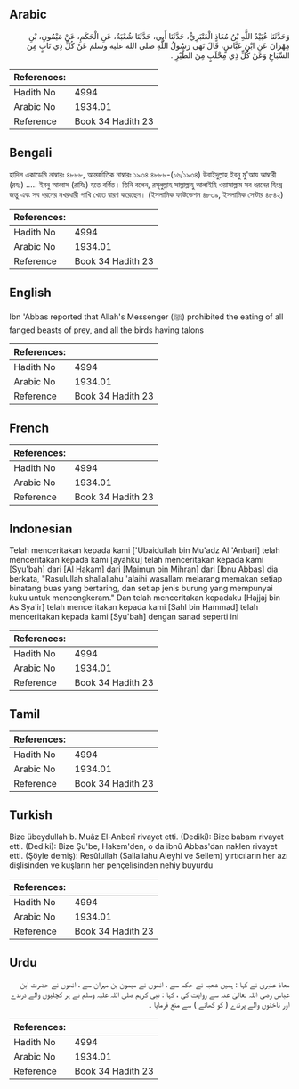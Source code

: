 ## Arabic


<div dir="rtl" lang="ar" style={{fontSize:'larger',backgroundColor:'#f8f9fa',padding:20}}>
وَحَدَّثَنَا عُبَيْدُ اللَّهِ بْنُ مُعَاذٍ الْعَنْبَرِيُّ، حَدَّثَنَا أَبِي، حَدَّثَنَا شُعْبَةُ، عَنِ الْحَكَمِ، عَنْ مَيْمُونِ، بْنِ مِهْرَانَ عَنِ ابْنِ عَبَّاسٍ، قَالَ نَهَى رَسُولُ اللَّهِ صلى الله عليه وسلم عَنْ كُلِّ ذِي نَابٍ مِنَ السِّبَاعِ وَعَنْ كُلِّ ذِي مِخْلَبٍ مِنَ الطَّيْرِ ‏.‏
</div>
<div style={{backgroundColor:'#f8f9fa',padding:20, marginBottom: 10}}><table> <thead> <tr> <th>References:</th> <th></th> </tr> </thead> <tbody><tr><td>Hadith No</td><td>4994</td></tr><tr><td>Arabic No</td><td>1934.01</td></tr><tr><td>Reference</td><td>Book 34 Hadith 23</td></tr></tbody></table></div>

## Bengali


<div dir="ltr" lang="bn" style={{fontSize:'larger',backgroundColor:'#f8f9fa',padding:20}}>
হাদিস একাডেমি নাম্বারঃ ৪৮৮৮, আন্তর্জাতিক নাম্বারঃ ১৯৩৪ ৪৮৮৮-(১৬/১৯৩৪) উবাইদুল্লাহ ইবনু মু'আয আম্বারী (রহঃ) ..... ইবনু আব্বাস (রাযিঃ) হতে বর্ণিত। তিনি বলেন, রসূলুল্লাহ সাল্লাল্লাহু আলাইহি ওয়াসাল্লাম সব ধরনের হিংস্র জন্তু এবং সব ধরনের নখরধারী পাখি খেতে বারণ করেছেন। (ইসলামিক ফাউন্ডেশন ৪৮৩৯, ইসলামিক সেন্টার ৪৮৪২)
</div>
<div style={{backgroundColor:'#f8f9fa',padding:20, marginBottom: 10}}><table> <thead> <tr> <th>References:</th> <th></th> </tr> </thead> <tbody><tr><td>Hadith No</td><td>4994</td></tr><tr><td>Arabic No</td><td>1934.01</td></tr><tr><td>Reference</td><td>Book 34 Hadith 23</td></tr></tbody></table></div>

## English


<div dir="ltr" lang="en" style={{fontSize:'larger',backgroundColor:'#f8f9fa',padding:20}}>
Ibn 'Abbas reported that Allah's Messenger (ﷺ) prohibited the eating of all fanged beasts of prey, and all the birds having talons
</div>
<div style={{backgroundColor:'#f8f9fa',padding:20, marginBottom: 10}}><table> <thead> <tr> <th>References:</th> <th></th> </tr> </thead> <tbody><tr><td>Hadith No</td><td>4994</td></tr><tr><td>Arabic No</td><td>1934.01</td></tr><tr><td>Reference</td><td>Book 34 Hadith 23</td></tr></tbody></table></div>

## French


<div dir="ltr" lang="fr" style={{fontSize:'larger',backgroundColor:'#f8f9fa',padding:20}}>

</div>
<div style={{backgroundColor:'#f8f9fa',padding:20, marginBottom: 10}}><table> <thead> <tr> <th>References:</th> <th></th> </tr> </thead> <tbody><tr><td>Hadith No</td><td>4994</td></tr><tr><td>Arabic No</td><td>1934.01</td></tr><tr><td>Reference</td><td>Book 34 Hadith 23</td></tr></tbody></table></div>

## Indonesian


<div dir="ltr" lang="id" style={{fontSize:'larger',backgroundColor:'#f8f9fa',padding:20}}>
Telah menceritakan kepada kami ['Ubaidullah bin Mu'adz Al 'Anbari] telah menceritakan kepada kami [ayahku] telah menceritakan kepada kami [Syu'bah] dari [Al Hakam] dari [Maimun bin Mihran] dari [Ibnu Abbas] dia berkata, "Rasulullah shallallahu 'alaihi wasallam melarang memakan setiap binatang buas yang bertaring, dan setiap jenis burung yang mempunyai kuku untuk mencengkeram." Dan telah menceritakan kepadaku [Hajjaj bin As Sya'ir] telah menceritakan kepada kami [Sahl bin Hammad] telah menceritakan kepada kami [Syu'bah] dengan sanad seperti ini
</div>
<div style={{backgroundColor:'#f8f9fa',padding:20, marginBottom: 10}}><table> <thead> <tr> <th>References:</th> <th></th> </tr> </thead> <tbody><tr><td>Hadith No</td><td>4994</td></tr><tr><td>Arabic No</td><td>1934.01</td></tr><tr><td>Reference</td><td>Book 34 Hadith 23</td></tr></tbody></table></div>

## Tamil


<div dir="ltr" lang="ta" style={{fontSize:'larger',backgroundColor:'#f8f9fa',padding:20}}>

</div>
<div style={{backgroundColor:'#f8f9fa',padding:20, marginBottom: 10}}><table> <thead> <tr> <th>References:</th> <th></th> </tr> </thead> <tbody><tr><td>Hadith No</td><td>4994</td></tr><tr><td>Arabic No</td><td>1934.01</td></tr><tr><td>Reference</td><td>Book 34 Hadith 23</td></tr></tbody></table></div>

## Turkish


<div dir="ltr" lang="tr" style={{fontSize:'larger',backgroundColor:'#f8f9fa',padding:20}}>
Bize übeydullah b. Muâz El-Anberî rivayet etti. (Dediki): Bize babam rivayet etti. (Dediki): Bize Şu'be, Hakem'den, o da ibnû Abbas'dan naklen rivayet etti. (Şöyle demiş): Resûlullah (Sallallahu Aleyhi ve Sellem) yırtıcıların her azı dişlisinden ve kuşların her pençelisinden nehiy buyurdu
</div>
<div style={{backgroundColor:'#f8f9fa',padding:20, marginBottom: 10}}><table> <thead> <tr> <th>References:</th> <th></th> </tr> </thead> <tbody><tr><td>Hadith No</td><td>4994</td></tr><tr><td>Arabic No</td><td>1934.01</td></tr><tr><td>Reference</td><td>Book 34 Hadith 23</td></tr></tbody></table></div>

## Urdu


<div dir="rtl" lang="ur" style={{fontSize:'larger',backgroundColor:'#f8f9fa',padding:20}}>
معاذ عنبری نے کہا : ہمیں شعبہ نے حکم سے ، انھوں نے میمون بن مہران سے ، انھوں نے حضرت ابن عباس رضی اللہ تعالیٰ عنہ سے روایت کی ، کہا : نبی کریم صلی اللہ علیہ وسلم نے ہر کچلیوں والے درندے اور ناخنوں والے پرندے ( کو کھانے ) سے منع فرمایا ۔
</div>
<div style={{backgroundColor:'#f8f9fa',padding:20, marginBottom: 10}}><table> <thead> <tr> <th>References:</th> <th></th> </tr> </thead> <tbody><tr><td>Hadith No</td><td>4994</td></tr><tr><td>Arabic No</td><td>1934.01</td></tr><tr><td>Reference</td><td>Book 34 Hadith 23</td></tr></tbody></table></div>